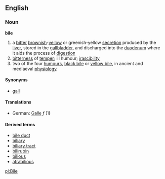 {{wikipedia}}
==English==
===Noun===
'''bile'''
# a [[bitter]] [[brownish]]-[[yellow]] or greenish-yellow [[secretion]] produced by the [[liver]], stored in the [[gallbladder]], and discharged into the [[duodenum]] where it aids the process of [[digestion]]
# [[bitterness]] of [[temper]]; ill humour; [[irascibility]] 
# two of the four [[humour]]s, [[black bile]] or [[yellow bile]], in ancient and mediaeval [[physiology]]

====Synonyms====
*[[gall]]
====Translations====
*German: [[Galle]] ''f'' (1)

====Derived terms====
*[[bile duct]]
*[[biliary]]
*[[biliary tract]]
*[[bilirubin]]
*[[bilious]]
*[[atrabilious]]

[[pl:Bile]]